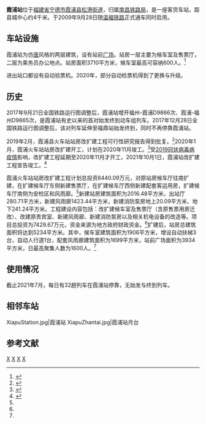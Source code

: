 {{Infobox China railway station
|车站名称=霞浦站
|图片=霞浦站 (2021年).jpg
|pxl=200px
|图片介紹=2021年翻新后的霞浦站
|车站名称拼音=xiá pǔ zhàn
|英文名称=Xiapu Station
|车站位置=[[福建省|福建省]][[宁德市|宁德市]][[霞浦县|霞浦县]][[赤岸村|赤岸村]]
|坐标={{coord|26|54|46.48|N|120|1|41.45|E|display=inline,title|region:CN}}
|归属=[[南昌铁路局|南昌铁路局]]
|线路=[[温福铁路|温福铁路]]
|车站代码 = 34004
|拼音码 = XPU
|电报码 = XOS
|车站等级=
|使用状态=使用中
|到发线数目=3
|月台数目=2
|侧式站台=1
|岛式站台=1
|站台面=3
|站线配置图=\\\tCONTg\tCONTg\~~ ~~ ~~[[温福铁路|温福铁路]]往[[温州南站|温州南]]
\\\tSTRe\tSTRe\
\\\STRg\STRf\
\\\STR+c2\ABZg3\
\\\ABZg+1\STR+c4\
\\STRc2\ABZg3\STR\
\\STRc2\ABZ1+3f\STR+c4\ABZg2\STRc3\
\STR+1\STR+c4\STR\STR+c1\STR+4
\STR+BSl\STR+BSr\STR\STR\STR+BSl!~num1l~~ ~~1站台
\STR+BSl\STR+BSr\STR\STR\STR+BSl
\STR+BSl\STR+BSr!~num2r\STR\STR\STR+BSl~~ ~~2站台
\STR+BSl\STR+BSr\STR\STR\STR+BSl
\STR+BSl!~num3l\STR+BSr\STR\STR\STR+BSl~~ ~~3站台
\STR+BSl\STR+BSr\STR\STR\STR+BSl
\STR2\STR+c3\STR\STR+c2\STR3
\\STRc1\ABZg+4\STR\ABZg+1\STRc4\
LCONTg\\ABZg2\STR+c3\STR\~~ ~~ ~~往[[综合维修工区|综合维修工区]]
STR2\STRc3\STR+c1\ABZg+4!~STRc2\ABZg3\
STRc1\STR2+4\STR+c3\ABZg+1\STR+c4\
LCONTg\STRc1\ABZg+4!~STRc2\ABZg3\STR\~~ ~~ ~~往[[货场|货场]]
STR2\STRc3\ABZg+1\ABZg2!~STRc4\STR+c3\
STRc1\STR2+4\STR+c3\STR+c1\ABZg+4\
\STRc1\ABZg+4\STR\STR\
\\ENDE@F\STR\STR\
\\\\STRg\STRf\\
\\\\tSTRa\tSTRa\\
\\\\tCONTf\tCONTf\\~~ ~~ ~~[[温福铁路|温福铁路]]往[[福州站|福州]]
}}

'''霞浦站'''位于[[福建省|福建省]][[宁德市|宁德市]][[霞浦县|霞浦县]][[松港街道|松港街道]]，归属[[南昌铁路局|南昌铁路局]]，是一座客货车站，距县城中心约4千米。于2009年9月28日随[[温福铁路|温福铁路]]正式通车同时启用。

==车站设施==
霞浦站为仿[[唐|唐]]风格的两层建筑，设有站前[[广场|广场]]。站房一层主要为候车室及售票厅，二层为乘务员办公地点。站房面积3710平方米，候车室最高可容纳600人。<ref>{{cite web|url=http://www.fjxp.gov.cn/html/WFTLXPDJSZT.html|title=温福铁路霞浦段建设专题|deadurl=yes|archiveurl=https://web.archive.org/web/20111024075920/http://www.fjxp.gov.cn/html/WFTLXPDJSZT.html|archivedate=2011-10-24}}</ref>

进出站口都设有自动验票机。2020年，部分自动检票机得到了更换与升级。

== 历史 ==
2017年9月21日全国铁路运行图调整后，霞浦站增开福州-霞浦D9866次、霞浦-福州D9865次，是霞浦站有史以来的首对始发终到动车组列车。2017年12月28日全国铁路运行图调整后，该对列车延伸至福鼎站始发终到，同时不再停靠霞浦站。

2019年2月，霞浦县火车站站房改扩建工程可行性研究报告得到批复。<ref name=":0">{{Cite web|title=霞浦火车站扩建工程获批_宁德网|url=http://www.ndwww.cn/xspd/xpxw/2019/0213/114149.shtml|access-date=2021-07-24|work=www.ndwww.cn|archive-date=2021-07-24|archive-url=https://web.archive.org/web/20210724134359/http://www.ndwww.cn/xspd/xpxw/2019/0213/114149.shtml|dead-url=no}}</ref>2020年1月，霞浦火车站站房改扩建开工，计划在2020年11月竣工。<ref name=":1">{{Cite web|title=霞浦火车站站房改扩建开工_宁德网|url=http://www.ndwww.cn/xw/ndxw/2020/0105/145902.shtml|access-date=2021-07-24|work=www.ndwww.cn|archive-date=2021-07-24|archive-url=https://web.archive.org/web/20210724134356/http://www.ndwww.cn/xw/ndxw/2020/0105/145902.shtml|dead-url=no}}</ref>受[[2019冠状病毒病疫情|2019冠状病毒病疫情]]影响，改扩建工程延期至2020年11月才开工，2021年10月1日，霞浦站改扩建工程宣告竣工。<ref>{{Cite web|title=改造完毕！快来看看霞浦站新变化！|url=https://baijiahao.baidu.com/s?id=1712792672558401672&wfr=spider&for=pc&searchword=%E9%9C%9E%E6%B5%A6%E7%81%AB%E8%BD%A6%E7%AB%99%E6%89%A9%E5%BB%BA|access-date=2022-02-16|date=2021-10-05|archive-date=}}</ref>

霞浦火车站站房改扩建工程计划总投资8440.09万元，对原站房候车厅往南扩建，在扩建候车厅东侧新建售票厅，在扩建候车厅西侧新建配套客运用房，扩建候车厅南侧为安检区和风雨廊。<ref name=":0" />新建站房建筑面积为2016.48平方米，出站厅280.71平方米，新建风雨廊1423.44平方米，新建消防泵房地上20.09平方米、地下241.24平方米。工程建设内容包括：改扩建候车室及售票厅（含原售票用房迁改）、改建原贵宾室、新建风雨廊、新建消防泵房以及相关机电设备的改造等。项目总投资为7429.67万元，资金来源为地方政府财政资金。<ref name=":1" />扩建后，站房总建筑面积将达到5234平方米。其中，候车室建筑面积为1906平方米，增设自动扶梯3台，自动人行道1台，配套风雨廊建筑面积为1699平方米，站前广场面积为3934平方米，日最高聚集人数为1600人。<ref name=":0" />

== 使用情况 ==
截止2021年7月，每日有32趟列车在霞浦站停靠，无始发与终到列车。
== 相邻车站 ==
{{start rail box|[[File:China_Railways.svg|16px]] [[中国铁路|国铁]]}}
{{s-inop|[[太姥山站|太姥山]]|[[温州南站|温州南]]方向}}
{{s-line|[[温福铁路|温福铁路]]}}
{{s-inop|[[福安站|福安]]|[[福州南站|福州南]]方向}}
{{end box}}
<gallery>
XiapuStation.jpg|霞浦站
XiapuZhantai.jpg|霞浦站月台
</gallery>

==参考文献==
{{reflist}}

{{温福铁路}}
[[Category:温福铁路车站|X]]
[[Category:宁德市铁路车站|X]]
[[Category:霞浦县|X]]
[[Category:2009年启用的铁路车站|X]]